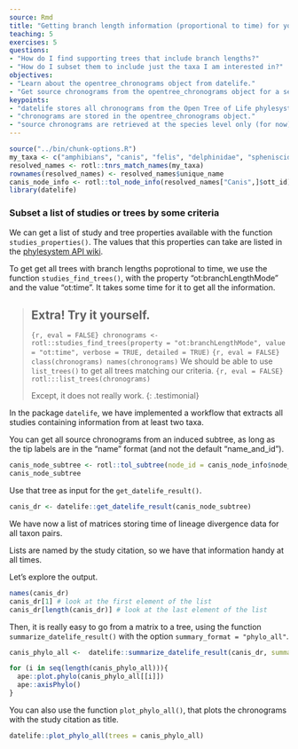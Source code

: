 ```yaml
---
source: Rmd
title: "Getting branch length information (proportional to time) for you taxa"
teaching: 5
exercises: 5
questions:
- "How do I find supporting trees that include branch lengths?"
- "How do I subset them to include just the taxa I am interested in?"
objectives:
- "Learn about the opentree_chronograms object from datelife."
- "Get source chronograms from the opentree_chronograms object for a set of taxa."
keypoints:
- "datelife stores all chronograms from the Open Tree of Life phylesystem."
- "chronograms are stored in the opentree_chronograms object."
- "source chronograms are retrieved at the species level only (for now)."
---
```

```r
source("../bin/chunk-options.R")
my_taxa <- c("amphibians", "canis", "felis", "delphinidae", "spheniscidae")
resolved_names <- rotl::tnrs_match_names(my_taxa)
rownames(resolved_names) <- resolved_names$unique_name
canis_node_info <- rotl::tol_node_info(resolved_names["Canis",]$ott_id)
library(datelife)
```

### Subset a list of studies or trees by some criteria

We can get a list of study and tree properties available with the function `studies_properties()`.
The values that this properties can take are listed in the [phylesystem API wiki](https://github.com/OpenTreeOfLife/phylesystem-api/wiki/NexSON).


To get get all trees with branch lengths poprotional to time, we use the function
`studies_find_trees()`, with the property "ot:branchLengthMode" and the value "ot:time".
It takes some time for it to get all the information.

> ## Extra! Try it yourself.
>
> ```{r, eval = FALSE}
> chronograms <- rotl::studies_find_trees(property = "ot:branchLengthMode", value = "ot:time", verbose = TRUE, detailed = TRUE)
> ```
> ```{r, eval = FALSE}
> class(chronograms)
> names(chronograms)
> ```
> We should be able to use `list_trees()` to get all trees matching our criteria.
> ```{r, eval = FALSE}
> rotl:::list_trees(chronograms)
> ```
>
> Except, it does not really work.
{: .testimonial}

In the package `datelife`, we have implemented a workflow that extracts all studies containing information from at least two taxa.

You can get all source chronograms from an induced subtree, as long as the tip labels
are in the "name" format (and not the default "name_and_id").

```r
canis_node_subtree <- rotl::tol_subtree(node_id = canis_node_info$node_id, label = "name")
canis_node_subtree
```

Use that tree as input for the `get_datelife_result()`.

```r
canis_dr <- datelife::get_datelife_result(canis_node_subtree)
```
We have now a list of matrices storing time of lineage divergence data for all taxon pairs.

Lists are named by the study citation, so we have that information handy at all times.

Let's explore the output.

```r
names(canis_dr)
canis_dr[1] # look at the first element of the list
canis_dr[length(canis_dr)] # look at the last element of the list
```


Then, it is really easy to go from a matrix to a tree, using the function `summarize_datelife_result()` with the option `summary_format = "phylo_all"`.

```r
canis_phylo_all <-  datelife::summarize_datelife_result(canis_dr, summary_format = "phylo_all")
```
```r
for (i in seq(length(canis_phylo_all))){
  ape::plot.phylo(canis_phylo_all[[i]])
  ape::axisPhylo()
}
```
You can also use the function `plot_phylo_all()`, that plots the chronograms with the study citation as title.

```r
datelife::plot_phylo_all(trees = canis_phylo_all)
```
